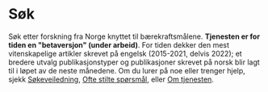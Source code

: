 # Søk

Søk etter forskning fra Norge knyttet til bærekraftsmålene. 
**Tjenesten er for tiden en "betaversjon" (under arbeid)**. For tiden dekker den mest vitenskapelige artikler skrevet på engelsk 
(2015-2021, delvis 2022); et bredere utvalg publikasjonstyper og publikasjoner skrevet på norsk blir lagt til i løpet av de neste månedene. 
Om du lurer på noe eller trenger hjelp, sjekk [Søkeveiledning](/hjelp/sokehjelp), [Ofte stilte spørsmål](/hjelp/ofte-stilte-sporsmal), eller [Om tjenesten](/om/om-tjenesten).


<Search />
